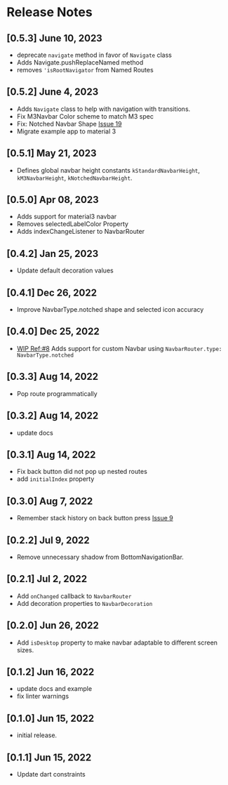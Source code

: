 # Release Notes

## [0.5.3] June 10, 2023

- deprecate `navigate` method in favor of `Navigate` class
- Adds Navigate.pushReplaceNamed method
- removes `'isRootNavigator` from Named Routes

## [0.5.2] June 4, 2023

- Adds `Navigate` class to help with navigation with transitions.
- Fix M3Navbar Color scheme to match M3 spec
- Fix: Notched Navbar Shape [Issue 19](https://github.com/maheshmnj/navbar_router/issues/19)
- Migrate example app to material 3

## [0.5.1] May 21, 2023

- Defines global navbar height constants `kStandardNavbarHeight`, `kM3NavbarHeight`, `kNotchedNavbarHeight`.

## [0.5.0] Apr 08, 2023

- Adds support for material3 navbar
- Removes selectedLabelColor Property
- Adds indexChangeListener to NavbarRouter

## [0.4.2] Jan 25, 2023

- Update default decoration values

## [0.4.1] Dec 26, 2022

- Improve NavbarType.notched shape and selected icon accuracy

## [0.4.0] Dec 25, 2022

- [WIP Ref:#8](https://github.com/maheshmnj/navbar_router/issues/8) Adds support for custom Navbar using `NavbarRouter.type: NavbarType.notched`

## [0.3.3] Aug 14, 2022

- Pop route programmatically

## [0.3.2] Aug 14, 2022

- update docs

## [0.3.1] Aug 14, 2022

- Fix back button did not pop up nested routes
- add `initialIndex` property

## [0.3.0] Aug 7, 2022

- Remember stack history on back button press [Issue 9](https://github.com/maheshmnj/navbar_router/issues/9)

## [0.2.2] Jul 9, 2022

- Remove unnecessary shadow from BottomNavigationBar.

## [0.2.1] Jul 2, 2022

- Add `onChanged` callback to `NavbarRouter`
- Add decoration properties to `NavbarDecoration`

## [0.2.0] Jun 26, 2022

- Add `isDesktop` property to make navbar adaptable
  to different screen sizes.

## [0.1.2] Jun 16, 2022

- update docs and example
- fix linter warnings

## [0.1.0] Jun 15, 2022

- initial release.

## [0.1.1] Jun 15, 2022

- Update dart constraints

